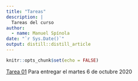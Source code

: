 ```yaml
---
title: "Tareas"
description: |
  Tareas del curso
author:
  - name: Manuel Spínola
date: "`r Sys.Date()`"
output: distill::distill_article
---
```


```r
knitr::opts_chunk$set(echo = FALSE)
```


[Tarea 01](05_tareas/Tarea_01.Rmd) Para entregar el martes 6 de octubre 2020





